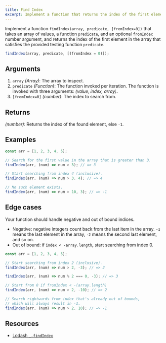 ```yaml
---
title: Find Index
excerpt: Implement a function that returns the index of the first element in the array that satisfies the provided testing function
---
```


Implement a function `findIndex(array, predicate, [fromIndex=0])` that takes an array of values, a function `predicate`, and an optional `fromIndex` number argument, and returns the index of the first element in the array that satisfies the provided testing function `predicate`.

```js
findIndex(array, predicate, [(fromIndex = 0)]);
```

## Arguments

1. `array` _(Array)_: The array to inspect.
1. `predicate` _(Function)_: The function invoked per iteration. The function is invoked with three arguments: _(value, index, array)_.
1. `[fromIndex=0]` _(number)_: The index to search from.

## Returns

_(number)_: Returns the index of the found element, else `-1`.

## Examples

```js
const arr = [1, 2, 3, 4, 5];

// Search for the first value in the array that is greater than 3.
findIndex(arr, (num) => num > 3); // => 3

// Start searching from index 4 (inclusive).
findIndex(arr, (num) => num > 3, 4); // => 4

// No such element exists.
findIndex(arr, (num) => num > 10, 3); // => -1
```

## Edge cases

Your function should handle negative and out of bound indices.

- Negative: negative integers count back from the last item in the array. `-1` means the last element in the array, `-2` means the second last element, and so on.
- Out of bound: if `index < -array.length`, start searching from index 0.

```js
const arr = [1, 2, 3, 4, 5];

// Start searching from index 2 (inclusive).
findIndex(arr, (num) => num > 2, -3); // => 2

findIndex(arr, (num) => num % 2 === 0, -3); // => 3

// Start from 0 if fromIndex < -(array.length)
findIndex(arr, (num) => num > 2, -10); // => 2

// Search rightwards from index that's already out of bounds,
// which will always result in -1.
findIndex(arr, (num) => num > 2, 10); // => -1
```

## Resources

- [Lodash `_.findIndex`](https://lodash.com/docs/#findIndex)
